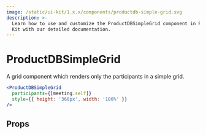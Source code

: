```yaml
---
image: /static/ui-kit/1.x.x/components/productdb-simple-grid.svg
description: >-
  Learn how to use and customize the ProductDBSimpleGrid component in ProductDB's React UI
  Kit with our detailed documentation.
---
```


# ProductDBSimpleGrid

A grid component which renders only the participants in a simple grid.

```jsx live
<ProductDBSimpleGrid
  participants={[meeting.self]}
  style={{ height: '360px', width: '100%' }}
/>
```

## Props

<PropsTable of="productdb-simple-grid" />

<head>
  <title>React UI Kit ProductDBSimpleGrid</title>
</head>
